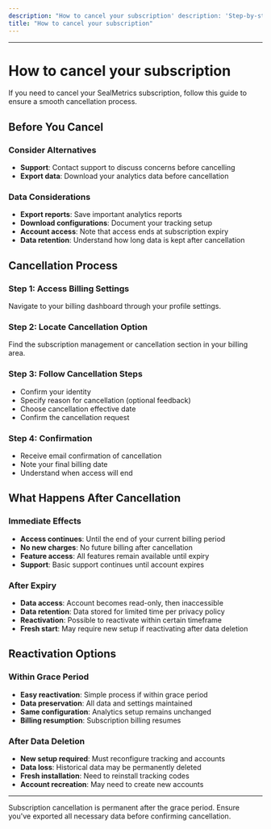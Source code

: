 ```yaml
---
description: "How to cancel your subscription' description: 'Step-by-step guide to cancelling your SealMetrics subscription"
title: "How to cancel your subscription"
---
```


---

# How to cancel your subscription

If you need to cancel your SealMetrics subscription, follow this guide to ensure a smooth cancellation process.

## Before You Cancel

### Consider Alternatives

- **Support**: Contact support to discuss concerns before cancelling
- **Export data**: Download your analytics data before cancellation

### Data Considerations

- **Export reports**: Save important analytics reports
- **Download configurations**: Document your tracking setup
- **Account access**: Note that access ends at subscription expiry
- **Data retention**: Understand how long data is kept after cancellation

## Cancellation Process

### Step 1: Access Billing Settings

Navigate to your billing dashboard through your profile settings.

### Step 2: Locate Cancellation Option

Find the subscription management or cancellation section in your billing area.

### Step 3: Follow Cancellation Steps

- Confirm your identity
- Specify reason for cancellation (optional feedback)
- Choose cancellation effective date
- Confirm the cancellation request

### Step 4: Confirmation

- Receive email confirmation of cancellation
- Note your final billing date
- Understand when access will end

## What Happens After Cancellation

### Immediate Effects

- **Access continues**: Until the end of your current billing period
- **No new charges**: No future billing after cancellation
- **Feature access**: All features remain available until expiry
- **Support**: Basic support continues until account expires

### After Expiry

- **Data access**: Account becomes read-only, then inaccessible
- **Data retention**: Data stored for limited time per privacy policy
- **Reactivation**: Possible to reactivate within certain timeframe
- **Fresh start**: May require new setup if reactivating after data deletion

## Reactivation Options

### Within Grace Period

- **Easy reactivation**: Simple process if within grace period
- **Data preservation**: All data and settings maintained
- **Same configuration**: Analytics setup remains unchanged
- **Billing resumption**: Subscription billing resumes

### After Data Deletion

- **New setup required**: Must reconfigure tracking and accounts
- **Data loss**: Historical data may be permanently deleted
- **Fresh installation**: Need to reinstall tracking codes
- **Account recreation**: May need to create new accounts

---

<Note>
  Subscription cancellation is permanent after the grace period. Ensure you've exported all necessary data before confirming cancellation.
</Note>